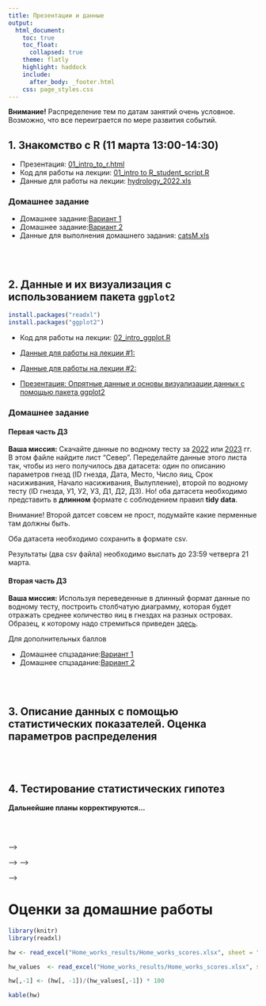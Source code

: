 ```yaml
---
title: Презентации и данные
output:
  html_document:
    toc: true
    toc_float:
      collapsed: true
    theme: flatly
    highlight: haddock
    include:
      after_body: _footer.html
    css: page_styles.css
---
```


**Внимание!** Распределение тем по датам занятий очень условное. Возможно, что все переиграется по мере развития событий. 

## 1. Знакомство с R (11 марта 13:00-14:30)

-  Презентация: [01_intro_to_r.html](01_intro_to_r.html)
-   Код для работы на лекции: [01_intro to R_student_script.R](01_intro to R_student_script.R)
-   Данные для работы на лекции: [hydrology_2022.xls](data/hydrology_2022.xls)

### Домашнее задание

-   Домашнее задание:[Вариант 1](01_intro_to_R_HW1_Var_1.html)
-   Домашнее задание:[Вариант 2](01_intro_to_R_HW1_Var_2.html)
-   Данные для выполнения домашнего задания: [catsM.xls](data/catsM.xlsx)

<br>
<br>

## 2. Данные и их визуализация с использованием пакета `ggplot2`

```r
install.packages("readxl")
install.packages("ggplot2")
```

-   Код для работы на лекции: [02_intro_ggplot.R](02_intro_ggplot.R)
-   [Данные для работы на лекции #1:](data/Titanic.csv)
-   [Данные для работы на лекции #2:](data/fev.xls)

-   [Презентация: Опрятные данные и основы визуализации данных с помощью пакета ggplot2](01_intro_to_r.html)


### Домашнее задание

#### Первая часть ДЗ

**Ваша миссия:** Скачайте данные по водному тесту за [2022](data/Водный тест 2022.xlsx) или [2023](data/Водный тест 2023.xlsx) гг. В этом файле найдите лист "Север". Переделайте данные этого листа так, чтобы из него получилось два датасета: один по описанию параметров гнезд (ID гнезда,	Дата,	Место,	Число яиц,	Срок насиживания, Начало насиживания,	Вылупление), второй по водному тесту (ID гнезда, У1,	У2,	У3,	Д1,	Д2,	Д3). Но! оба датасета необходимо представить в **длинном** формате с соблюдением правил **tidy data**.

Внимание! Второй датсет совсем не прост, подумайте какие перменные там должны быть.

Оба датасета необходимо сохранить в формате csv. 

Результаты (два csv файла) необходимо выслать до 23:59 четверга 21 марта.


#### Вторая часть ДЗ

**Ваша миссия:** Используя переведенные в длинный формат данные по водному тесту, построить столбчатую диаграмму, которая будет отражать среднее количество яиц в гнездах на разных островах. Образец, к которому надо стремиться приведен [здесь](HW2_templ.html).



Для дополнительных баллов

-   Домашнее спцзадание:[Вариант 1](02_intro_to_ggplot_HW2_Var_1.html)
-   Домашнее спцзадание:[Вариант 2](02_intro_to_ggplot_HW2_Var_2.html)

<br>
<br>

## 3. Описание данных с помощью статистических показателей. Оценка параметров распределения 
<br>
<br>


## 4. Тестирование статистических гипотез


**Дальнейшие планы корректируются...**


<!-- - Презентация: [02_power.html](02_power.html) -->
<!-- - Код: [02_power_code.R](02_power_code.R) -->
<!-- - Данные: [fleabeetles-subset.xlsx](data/fleabeetles-subset.xlsx) -->

<br>
<br>

<!-- ## 5. Регрессионный анализ, ч.1 (1 апреля 13:00-14:30) -->

<!-- ```{r eval=FALSE} -->
<!-- install.packages("car") -->
<!-- install.packages("cowplot") -->
<!-- install.packages("gridExtra") -->
<!-- ``` -->

<!-- <!-- - Презентация: [03_regression1.html](03_regression1.html) -->
<!-- <!-- - Код: [03_regression1_code.R](03_regression1_code.R) -->
<!-- <!-- - Данные: --> -->
<!-- <!--     - [nuclear_teeth.xlsx](data/nuclear_teeth.xlsx) | [nuclear_teeth.csv](data/nuclear_teeth.csv) -->

<!-- <br> -->
<!-- <br> -->

<!-- ## 6. Регрессионный анализ, ч.2 (5 апреля 9:00-10:30) -->


<!-- <!-- - Презентация: [04_regression2.html](04_regression2.html) -->
<!-- <!-- - Код: [04_regression2_code.R](04_regression2_code.R) -->
<!-- <!-- - Данные: [river.xlsx](data/river.xlsx) | [river.csv](data/river.csv) -->

<!-- <br> -->
<!-- <br> -->

<!-- ## 7. Дисперсионный анализ (8 апреля 13:00 - 14:30) -->

<!-- ```{r eval=FALSE} -->
<!-- install.packages("multcomp") -->
<!-- ``` -->

<!-- <!-- - Презентация: [05_anova1.html](05_anova1.html) --> -->
<!-- <!-- - Код: [05_anova1_code.R](05_anova1_code.R) --> -->
<!-- <!-- - Данные: [sleep.xlsx](data/sleep.xlsx) | [sleep.csv](data/sleep.csv) -->

<!-- <!-- - Презентация: [06_anova2.html](06_anova2.html) -->
<!-- <!-- - Код: [06_anova2_code.R](06_anova2_code.R) -->
<!-- <!-- - Данные: [eysenck.csv](data/eysenck.csv) -->

<!-- <br> -->
<!-- <br> -->


<!-- ## 8. Основы анализа многомерных данных: Многомерное шкалирование и кластерный анализ (15 апреля 13:00 - 14:30) -->

<!-- ```{r eval=FALSE} -->
<!-- install.packages(c("ape", "pvclust", "phangorn", "factoextra", "dbscan", "dplyr")) -->
<!-- ``` -->

<!-- <!-- - Презентация: [09_dist.html](09_dist.html) -->
<!-- <!-- - Код: [09_dist_code.R](09_dist_code.R) -->

<!-- <br> -->
<!-- <br> -->


<!-- ## 9. Основы анализа многомерных данных: Метод главных компонент (22 апреля 13:00 - 14:30)  -->

<!-- ```{r eval=FALSE} -->
<!-- install.packages("vegan") -->
<!-- ``` -->

<!-- <!-- - Презентация: [07_pca.html](07_pca.html) -->
<!-- <!-- - Код: [07_pca_code.R](07_pca_code.R) -->


<!-- <!-- ## 8. Дискриминантный анализ -->

<!-- <!-- ```{r eval=FALSE} -->
<!-- <!-- install.packages("adegenet") -->
<!-- <!-- ``` --> -->

<!-- <!-- - Презентация: [08_da.html](08_da.html) -->
<!-- <!-- - Код: -->
<!-- <!--   + [код R](08_da_code.R) -->
<!-- <!--   + [LDA_helper_functions.R](LDA_helper_functions.R) -->

<!-- <br> -->
<!-- <br> -->


<!-- ## 10. Подготовка научного отчета с использованием приемов *литературного программирования*  -->

<!-- <!-- - [Файл с примером отчёта](R_calc_Abalone.zip) -->
<!-- <!-- - [Файл с проектом из лекции](R_my_first_project.zip) -->



# Оценки за домашние работы

```r
library(knitr)
library(readxl)

hw <- read_excel("Home_works_results/Home_works_scores.xlsx", sheet = "Scores")

hw_values  <- read_excel("Home_works_results/Home_works_scores.xlsx", sheet = "Values")

hw[,-1] <- (hw[, -1])/(hw_values[,-1]) * 100

kable(hw)
```


